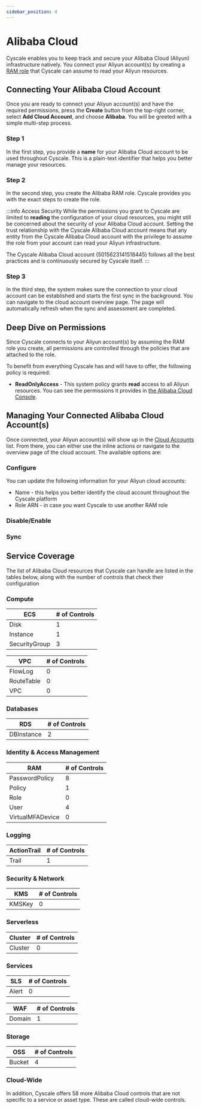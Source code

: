 ```yaml
---
sidebar_position: 4
---
```



# Alibaba Cloud

Cyscale enables you to keep track and secure your Alibaba Cloud (Aliyun) infrastructure natively. You connect your Aliyun account(s) by creating a [RAM role](https://www.alibabacloud.com/help/en/resource-access-management/latest/ram-role-overview) that Cyscale can assume to read your Aliyun resources.

## Connecting Your Alibaba Cloud Account

Once you are ready to connect your Aliyun account(s) and have the required permissions, press the **Create** button from the top-right corner, select **Add Cloud Account**, and choose **Alibaba**. You will be greeted with a simple multi-step process.

### Step 1

In the first step, you provide a **name** for your Alibaba Cloud account to be used throughout Cyscale. This is a plain-text identifier that helps you better manage your resources.

### Step 2

In the second step, you create the Alibaba RAM role. Cyscale provides you with the exact steps to create the role.

:::info Access Security
While the permissions you grant to Cyscale are limited to **reading** the configuration of your cloud resources, you might still be concerned about the security of your Alibaba Cloud account. Setting the trust relationship with the Cyscale Alibaba Cloud account means that any entity from the Cyscale Alibaba Cloud account with the privilege to assume the role from your account can read your Aliyun infrastructure.

The Cyscale Alibaba Cloud account (5015623141518445) follows all the best practices and is continuously secured by Cyscale itself.
:::

### Step 3

In the third step, the system makes sure the connection to your cloud account can be established and starts the first sync in the background. You can navigate to the cloud account overview page. The page will automatically refresh when the sync and assessment are completed.

## Deep Dive on Permissions

Since Cyscale connects to your Aliyun account(s) by assuming the RAM role you create, all permissions are controlled through the policies that are attached to the role.

To benefit from everything Cyscale has and will have to offer, the following policy is required:

- **ReadOnlyAccess** - This system policy grants **read** access to all Aliyun resources. You can see the permissions it provides in [the Alibaba Cloud Console](https://ram.console.aliyun.com/policies/ReadOnlyAccess/System/content).

## Managing Your Connected Alibaba Cloud Account(s)

Once connected, your Aliyun account(s) will show up in the [Cloud Accounts](https://app.cyscale.com/#/cloud-accounts) list. From there, you can either use the inline actions or navigate to the overview page of the cloud account. The available options are:

### Configure

You can update the following information for your Aliyun cloud accounts:

- Name - this helps you better identify the cloud account throughout the Cyscale platform
- Role ARN - in case you want Cyscale to use another RAM role

### Disable/Enable

<DisableEnable />

### Sync

<Sync />

## Service Coverage

The list of Alibaba Cloud resources that Cyscale can handle are listed in the tables below, along with the number of controls that check their configuration

### Compute

| ECS           | # of Controls |
| ------------- | ------------- |
| Disk          | 1             |
| Instance      | 1             |
| SecurityGroup | 3             |

| VPC        | # of Controls |
| ---------- | ------------- |
| FlowLog    | 0             |
| RouteTable | 0             |
| VPC        | 0             |

### Databases

| RDS        | # of Controls |
| ---------- | ------------- |
| DBInstance | 2             |

### Identity & Access Management

| RAM              | # of Controls |
| ---------------- | ------------- |
| PasswordPolicy   | 8             |
| Policy           | 1             |
| Role             | 0             |
| User             | 4             |
| VirtualMFADevice | 0             |

### Logging

| ActionTrail | # of Controls |
| ----------- | ------------- |
| Trail       | 1             |

### Security & Network

| KMS    | # of Controls |
| ------ | ------------- |
| KMSKey | 0             |

### Serverless

| Cluster | # of Controls |
| ------- | ------------- |
| Cluster | 0             |

### Services

| SLS   | # of Controls |
| ----- | ------------- |
| Alert | 0             |

| WAF    | # of Controls |
| ------ | ------------- |
| Domain | 1             |

### Storage

| OSS    | # of Controls |
| ------ | ------------- |
| Bucket | 4             |

### Cloud-Wide

In addition, Cyscale offers 58 more Alibaba Cloud controls that are not specific to a service or asset type. These are called cloud-wide controls.
